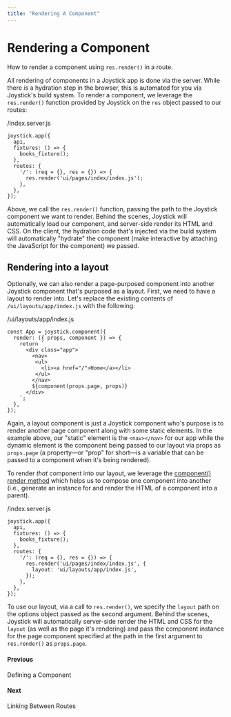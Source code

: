 ```yaml
---
title: "Rendering A Component"
---
```


# Rendering a Component

How to render a component using `res.render()` in a route.

All rendering of components in a Joystick app is done via the server. While there _is_ a hydration step in the browser, this is automated for you via Joystick's build system. To render a component, we leverage the `res.render()` function provided by Joystick on the `res` object passed to our routes:

/index.server.js


    joystick.app({
      api,
      fixtures: () => {
        books_fixture();
      },
      routes: {
        '/': (req = {}, res = {}) => {
          res.render('ui/pages/index/index.js');
        },
      },
    });

Above, we call the `res.render()` function, passing the path to the Joystick component we want to render. Behind the scenes, Joystick will automatically load our component, and server-side render its HTML and CSS. On the client, the hydration code that's injected via the build system will automatically "hydrate" the component (make interactive by attaching the JavaScript for the component) we passed.

## Rendering into a layout

Optionally, we can also render a page-purposed component into another Joystick component that's purposed as a layout. First, we need to have a layout to render into. Let's replace the existing contents of `/ui/layouts/app/index.js` with the following:

/ui/layouts/app/index.js


    const App = joystick.component({
      render: ({ props, component }) => {
        return `
          <div class="app">
            <nav>
             <ul>
               <li><a href="/">Home</a></li>
             </ul>
            </nav>
            ${component(props.page, props)}
          </div>
        `;
      },
    });


Again, a layout component is just a Joystick component who's purpose is to render another page component along with some static elements. In the example above, our "static" element is the `<nav></nav>` for our app while the dynamic element is the component being passed to our layout via props as `props.page` (a property—or "prop" for short—is a variable that can be passed to a component when it's being rendered).

To render _that_ component into our layout, we leverage the [component() render method](ui/components/render/render-methods/component) which helps us to compose one component into another (i.e., generate an instance for and render the HTML of a component into a parent).

/index.server.js


    joystick.app({
      api,
      fixtures: () => {
        books_fixture();
      },
      routes: {
        '/': (req = {}, res = {}) => {
          res.render('ui/pages/index/index.js', {
            layout: 'ui/layouts/app/index.js',
          });
        },
      },
    });

To use our layout, via a call to `res.render()`, we specify the `layout` path on the options object passed as the second argument. Behind the scenes, Joystick will automatically server-side render the HTML and CSS for the `layout` (as well as the page it's rendering) and pass the component instance for the page component specified at the path in the first argument to `res.render()` as `props.page`.

[](getting-started-tutorial/defining-a-component)

#### Previous

Defining a Component

[](getting-started-tutorial/linking-between-routes)

#### Next

Linking Between Routes

